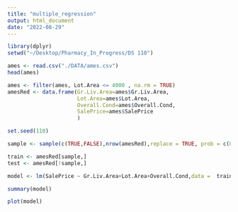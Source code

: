 ```yaml
---
title: "multiple_regression"
output: html_document
date: "2022-08-29"
---
```


```r
library(dplyr)
setwd("~/Desktop/Pharmacy_In_Progress/DS 110")

ames <- read.csv("./DATA/ames.csv")
head(ames)
```

```r

ames <- filter(ames, Lot.Area <= 4000 , na.rm = TRUE)
amesRed <- data.frame(Gr.Liv.Area=ames$Gr.Liv.Area,
                      Lot.Area=ames$Lot.Area,
                      Overall.Cond=ames$Overall.Cond,
                      SalePrice=ames$SalePrice
                      )
```
```r
set.seed(110)

sample <- sample(c(TRUE,FALSE),nrow(amesRed),replace = TRUE, prob = c(0.8,0.2))

train <- amesRed[sample,]
test <- amesRed[!sample,]
```

```r
model <- lm(SalePrice ~ Gr.Liv.Area+Lot.Area+Overall.Cond,data =  train )
```

```r
summary(model)
```
```r
plot(model)
```


